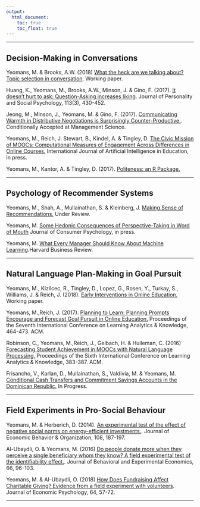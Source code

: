 ```yaml
---
output:
  html_document: 
    toc: true
    toc_float: true
---
```


<link rel="stylesheet" href="styles.css" type="text/css">

***

## Decision-Making in Conversations

Yeomans, M. & Brooks, A.W. (2018) [What the heck are we talking about? Topic selection in conversation](http://www.mikeyeomans.info/papers/topic_selection.pdf). Working paper. 

Huang, K., Yeomans, M., Brooks, A.W., Minson, J. & Gino, F. (2017). [It doesn't hurt to ask: Question-Asking increases liking](http://www.mikeyeomans.info/papers/question_asking.pdf). Journal of Personality and Social Psychology, 113(3), 430-452.

Jeong, M., Minson, J., Yeomans, M. & Gino, F. (2017). [Communicating Warmth in Distributive Negotiations is Surprisingly Counter-Productive.](http://www.mikeyeomans.info/papers/communicating_warmth.pdf). Conditionally Accepted at Management Science.

Yeomans, M., Reich, J. Stewart, B., Kindel, A.  & Tingley, D. [The Civic Mission of MOOCs: Computational Measures of Engagement Across Differences in Online Courses.](http://www.mikeyeomans.info/papers/EngagementAcrossDifference.pdf) International Journal of Artificial Intelligence in Education, in press.

Yeomans, M., Kantor, A.  & Tingley, D. (2017). [Politeness: an R Package.](https://cran.r-project.org/package=politeness)

***

## Psychology of Recommender Systems

Yeomans, M., Shah, A., Mullainathan, S.  & Kleinberg, J. [Making Sense of Recommendations.](http://www.mikeyeomans.info/papers/Making_Sense.pdf) Under Review.

Yeomans, M. [Some Hedonic Consequences of Perspective-Taking in Word of Mouth](http://www.mikeyeomans.info/papers/Advice_Supply.pdf) Journal of Consumer Psychology, in press.

Yeomans, M. [What Every Manager Should Know About Machine Learning](https://hbr.org/2015/07/what-every-manager-should-know-about-machine-learning]).Harvard Business Review.

***

## Natural Language Plan-Making in Goal Pursuit

Yeomans, M., Kizilcec, R., Tingley, D., Lopez, G., Rosen, Y., Turkay, S., Williams, J. & Reich, J. (2018). [Early Interventions in Online Education.](http://www.mikeyeomans.info/papers/earlyinterventions.pdf) Working paper.


Yeomans, M.,Reich, J. (2017). [Planning to Learn: Planning Prompts Encourage and Forecast Goal Pursuit in Online Education.](http://www.mikeyeomans.info/papers/planning.pdf) Proceedings of the Seventh International Conference on Learning Analytics  & Knowledge, 464-473. ACM.

Robinson, C., Yeomans, M.,Reich, J., Gelbach, H.  & Huileman, C. (2016) [Forecasting Student Achievement in MOOCs with Natural Language Processing.](http://www.mikeyeomans.info/papers/utility_value.pdf) Proceedings of the Sixth International Conference on Learning Analytics  & Knowledge, 383-387. ACM.

Frisancho, V., Karlan, D., Mullainathan, S., Valdivia, M.  & Yeomans, M. [Conditional Cash Transfers and Commitment Savings Accounts in the Dominican Republic.](http://www.poverty-action.org/study/conditional-cash-transfers-and-commitment-savings-accounts-dominican-republic) In Progress.

***

## Field Experiments in Pro-Social Behaviour

Yeomans, M. & Herberich, D. (2014). [An experimental test of the effect of negative social norms on energy-efficient investments.](http://www.mikeyeomans.info/papers/Tire_Pressure_Neglect.pdf). Journal of Economic Behavior & Organization, 108, 187-197.

Al-Ubaydli, O. & Yeomans, M. (2016) [Do people donate more when they perceive a single beneficiary whom they know? A field experimental test of the identifiability effect.](http://www.mikeyeomans.info/papers/Identifiability_Effect.pdf). Journal of Behavioral and Experimental Economics, 66, 96-103.

Yeomans, M.  & Al-Ubaydli, O. (2018) [How Does Fundraising Affect Charitable Giving? Evidence from a field experiment with volunteers](http://www.mikeyeomans.info/papers/Collateral_Effects_of_Fundraising.pdf). Journal of Economic Psychology, 64, 57-72.

***
